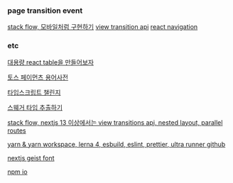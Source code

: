 ### page transition event

[stack flow, 모바일처럼 구현하기](https://stackflow.so/)
[view transition api](https://developer.mozilla.org/en-US/docs/Web/API/View_Transitions_API)
[react navigation](https://reactnavigation.org/docs/getting-started)

### etc

[대용량 react table을 만들어보자](https://lodado.tistory.com/83)

[토스 페이먼츠 용어사전](https://docs.tosspayments.com/resources/glossary/index)

[타입스크립트 챌린지](https://github.com/type-challenges/type-challenges)

[스웨거 타입 추출하기](https://velog.io/@ktw3577/Swagger-%ED%83%80%EC%9E%85-%EC%9E%90%EB%8F%99-%EC%83%9D%EC%84%B1%EA%B8%B0-%EC%A0%81%EC%9A%A9%EA%B8%B0feat.-swagger-typescript-api)

[stack flow, nextjs 13 이상에서는 view transitions api, nested layout, parallel routes](https://github.com/daangn/stackflow/issues/484)

[yarn & yarn workspace, lerna 4, esbuild, eslint, prettier, ultra runner github](https://github.com/tonyfromundefined/monorepo-app-tony)

[nextjs geist font](https://vercel.com/font)

[npm io](https://npms.io/)
